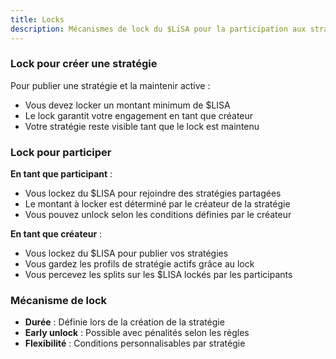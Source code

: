 ```yaml
---
title: Locks
description: Mécanismes de lock du $LiSA pour la participation aux strategies. Périodes de lock et avantages pour les utilisateurs engagés.
---
```


### Lock pour créer une stratégie

Pour publier une stratégie et la maintenir active :
- Vous devez locker un montant minimum de $LISA 
- Le lock garantit votre engagement en tant que créateur
- Votre stratégie reste visible tant que le lock est maintenu

### Lock pour participer

**En tant que participant** :
- Vous lockez du $LISA pour rejoindre des stratégies partagées
- Le montant à locker est déterminé par le créateur de la stratégie  
- Vous pouvez unlock selon les conditions définies par le créateur

**En tant que créateur** :
- Vous lockez du $LISA pour publier vos stratégies
- Vous gardez les profils de stratégie actifs grâce au lock
- Vous percevez les splits sur les $LISA lockés par les participants

### Mécanisme de lock

- **Durée** : Définie lors de la création de la stratégie
- **Early unlock** : Possible avec pénalités selon les règles
- **Flexibilité** : Conditions personnalisables par stratégie